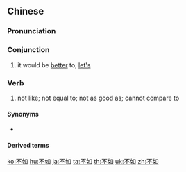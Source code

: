 ==Chinese==
{{zh-forms}}

===Pronunciation===
{{zh-pron
|m=不rú
|ma=y
|c=bat1 jyu4
|h=pfs=put-yì
|mn=xm,qz,tp:put-lû/qz:put-lîr/zz:put-jî/kh:put-jû
|w=4peq zr
|cat=con,v
}}

===Conjunction===
{{zh-con}}

# it would be [[better]] to, [[let's]]
#: {{zh-x|'''不如''' 今日 去 游水 啦！|'''Let's''' go swimming today!|C-GZ}}

===Verb===
{{zh-verb}}

# {{lb|zh|Beginning Mandarin}} not like; not equal to; not as good as; cannot compare to
#: {{zh-x|今天 '''不如''' 昨天 暖和{huo}。|Today is '''not as''' warm '''as''' yesterday.}}

====Synonyms====
* {{sense|literary}} {{zh-l|不若}}

====Derived terms====
{{zh-der|求人不如求己|百聞不如一見/百闻不如一见}}

[[ko:不如]]
[[hu:不如]]
[[ja:不如]]
[[ta:不如]]
[[th:不如]]
[[uk:不如]]
[[zh:不如]]